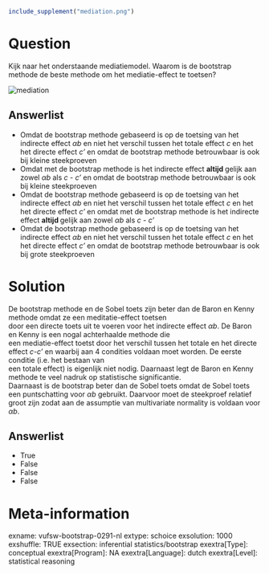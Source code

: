 ```{r, echo = FALSE, results = "hide"}
include_supplement("mediation.png")
```

Question
========
Kijk naar het onderstaande mediatiemodel. Waarom is de bootstrap methode
de beste methode om het mediatie-effect te toetsen?  
  
<img src="mediation.png" class="fr-fic fr-dii tvcss_2"
alt="mediation" />

Answerlist
----------
* Omdat de bootstrap methode gebaseerd is op de toetsing van het indirecte
  effect *αb* en niet het verschil tussen het totale effect *c* en het het
  directe effect *c' *en omdat de bootstrap methode betrouwbaar is ook bij
  kleine steekproeven
* Omdat met de bootstrap methode is het indirecte effect **altijd **gelijk
  aan zowel *αb* als *c* - *c' *en omdat de bootstrap methode betrouwbaar
  is ook bij kleine steekproeven
* Omdat de bootstrap methode gebaseerd is op de toetsing van het indirecte
  effect *αb* en niet het verschil tussen het totale effect *c* en het het
  directe effect *c' *en omdat met de bootstrap methode is het indirecte
  effect **altijd **gelijk aan zowel *αb* als *c* - *c'*
* Omdat de bootstrap methode gebaseerd is op de toetsing van het indirecte
  effect *αb* en niet het verschil tussen het totale effect *c* en het het
  directe effect *c' *en omdat de bootstrap methode betrouwbaar is ook bij
  grote steekproeven

Solution
========





De bootstrap methode en de Sobel toets zijn beter dan de Baron en Kenny
methode omdat ze een meditatie-effect toetsen  
door een directe toets uit te voeren voor het indirecte effect *αb*. De
Baron en Kenny is een nogal achterhaalde methode die  
een mediatie-effect toetst door het verschil tussen het totale en het
directe effect *c-c' *en waarbij aan 4 condities voldaan moet worden. De
eerste conditie (i.e. het bestaan van  
een totale effect) is eigenlijk niet nodig. Daarnaast legt de Baron en
Kenny methode te veel nadruk op statistische significantie.  
Daarnaast is de bootstrap beter dan de Sobel toets omdat de Sobel toets
een puntschatting voor *αb *gebruikt. Daarvoor moet de steekproef
relatief  
groot zijn zodat aan de assumptie van multivariate normality is voldaan
voor *αb*.




Answerlist
----------
* True
* False
* False
* False

Meta-information
================
exname: vufsw-bootstrap-0291-nl
extype: schoice
exsolution: 1000
exshuffle: TRUE
exsection: inferential statistics/bootstrap
exextra[Type]: conceptual
exextra[Program]: NA
exextra[Language]: dutch
exextra[Level]: statistical reasoning

